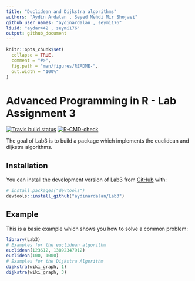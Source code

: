 ```yaml
---
title: "Duclidean and Dijkstra algorithms"
authors: "Aydin Ardalan , Seyed Mehdi Mir Shojaei"
github_user_names: "aydinardalan , seymi176"
liuid: "aydar442 , seymi176"
output: github_document
---
```


<!-- README.md is generated from README.Rmd. Please edit that file -->

```r
knitr::opts_chunk$set(
  collapse = TRUE,
  comment = "#>",
  fig.path = "man/figures/README-",
  out.width = "100%"
)
```

# Advanced Programming in R - Lab Assignment 3

<!-- badges: start -->
[![Travis build status](https://travis-ci.com/aydinardalan/Lab3.svg?branch=main)](https://travis-ci.com/aydinardalan/Lab3)
[![R-CMD-check](https://github.com/aydinardalan/Lab3/actions/workflows/R-CMD-check.yaml/badge.svg)](https://github.com/aydinardalan/Lab3/actions/workflows/R-CMD-check.yaml)
<!-- badges: end -->

The goal of Lab3 is to build a package which implements the euclidean and dijkstra algorithms.

## Installation

You can install the development version of Lab3 from [GitHub](https://github.com/) with:

``` r
# install.packages("devtools")
devtools::install_github("aydinardalan/Lab3")
```

## Example

This is a basic example which shows you how to solve a common problem:

```r
library(Lab3)
# Examples for the euclidean algorithm
euclidean(123612, 13892347912)
euclidean(100, 1000)
# Examples for the Dijkstra Algorithm
dijkstra(wiki_graph, 1)
dijkstra(wiki_graph, 3)

```
